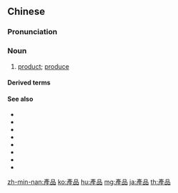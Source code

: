 {{also|产品}}
==Chinese==
{{zh-forms|s=产品}}

===Pronunciation===
{{zh-pron
|m=chǎnpǐn
|c=caan2 ban2
|h=pfs=sán-phín
|md=sāng-pīng
|mn=sán-phín
|w=2tshe phin
|ma=Zh-chanpin.ogg
|cat=n
}}

===Noun===
{{zh-noun}}

# [[product]]; [[produce]] {{zh-mw|個|件|款}}
#: {{zh-x|優質 產品|quality '''product'''}}
#: {{zh-x|金融 產品|financial '''product'''}}
#: {{zh-x|產品 生命週期|'''product''' lifecycle}}

====Derived terms====
{{zh-der|產品鏈|產品植入|初級產品|電子產品|工作產品|農產品}}

====See also====
* {{zh-l|次品}}
* {{zh-l|貨物}}
* {{zh-l|商品}}
* {{zh-l|食品}}
* {{zh-l|物品}}
* {{zh-l|用品}}
* {{zh-l|製品}}
* {{zh-l|作品}}

{{zh-cat|Elementary}}

[[zh-min-nan:產品]]
[[ko:產品]]
[[hu:產品]]
[[mg:產品]]
[[ja:產品]]
[[th:產品]]
